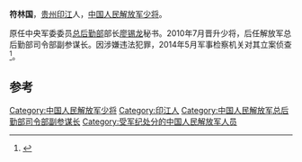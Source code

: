 '''符林国'''{{BD|1964年|}}，[[贵州|贵州]][[印江|印江]]人，[[中国人民解放军少将|中国人民解放军少将]]。

原任中央军委委员[[总后勤部|总后勤部]]部长[[廖锡龙|廖锡龙]]秘书。2010年7月晋升少将，后任解放军总后勤部司令部副参谋长。因涉嫌违法犯罪，2014年5月军事检察机关对其立案侦查<ref>{{cite news|title=軍隊公布16名軍級以上官員查處情況 蘭州軍區副政委范長秘被查處|url=http://gs.people.com.cn/BIG5/n/2015/0117/c183283-23587507.html|accessdate=2015-01-17|newspaper=人民网|date=2015年1月17日|archive-date=2017-02-25|archive-url=https://web.archive.org/web/20170225131505/http://gs.people.com.cn/BIG5/n/2015/0117/c183283-23587507.html|dead-url=yes}}</ref>。

==参考==
{{reflist}}
{{中国军事人物小作品}}
{{中共十八大以来的反腐败工作}}
[[Category:中国人民解放军少将|Category:中国人民解放军少将]]
[[Category:印江人|Category:印江人]]
[[Category:中国人民解放军总后勤部司令部副参谋长|Category:中国人民解放军总后勤部司令部副参谋长]]
[[Category:受军纪处分的中国人民解放军人员|Category:受军纪处分的中国人民解放军人员]]